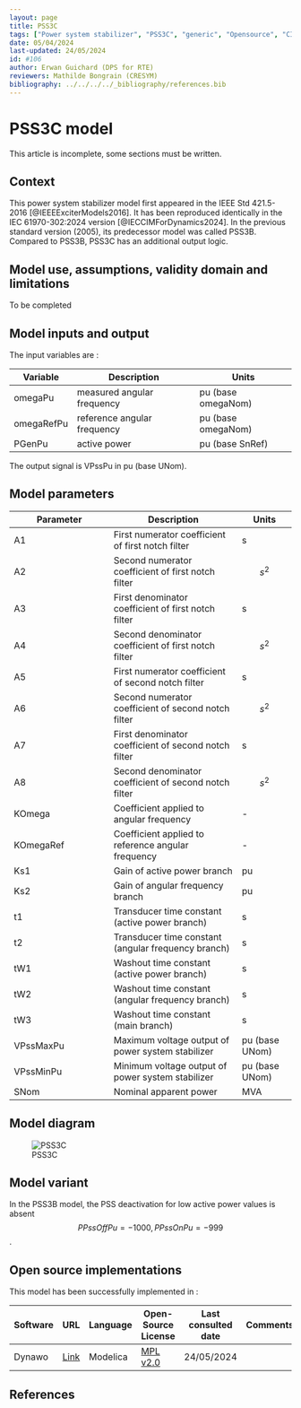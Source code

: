 ```yaml
---
layout: page
title: PSS3C
tags: ["Power system stabilizer", "PSS3C", "generic", "Opensource", "CIM model", "RMS", "phasor", "MRL4", "Single phase", "PssIEEE3C", "IEEE", "dynawo", "#106"]
date: 05/04/2024
last-updated: 24/05/2024
id: #106
author: Erwan Guichard (DPS for RTE)
reviewers: Mathilde Bongrain (CRESYM)
bibliography: ../../../../_bibliography/references.bib
---
```

# PSS3C model

This article is incomplete, some sections must be written.

## Context

This power system stabilizer model first appeared in the IEEE Std 421.5-2016 [@IEEEExciterModels2016]. It has been reproduced identically in the IEC 61970-302:2024 version [@IECCIMForDynamics2024].
In the previous standard version (2005), its predecessor model was called PSS3B. Compared to PSS3B, PSS3C has an additional output logic.

## Model use, assumptions, validity domain and limitations

To be completed

## Model inputs and output

The input variables are :

| Variable | Description | Units |
|-----------|--------------| ------|
| omegaPu |measured angular frequency|pu (base omegaNom)|
| omegaRefPu |reference angular frequency|pu (base omegaNom)|
| PGenPu |active power|pu (base SnRef)|

The output signal is VPssPu in pu (base UNom).

## Model parameters

| Parameter | Description | Units |
|-----------|--------------| ------|
A1 |First numerator coefficient of first notch filter|s|
A2 |Second numerator coefficient of first notch filter|$$s ^ 2$$|
A3 |First denominator coefficient of first notch filter|s|
A4 |Second denominator coefficient of first notch filter|$$s ^ 2$$|
A5 |First numerator coefficient of second notch filter|s|
A6 |Second numerator coefficient of second notch filter|$$s ^ 2$$|
A7 |First denominator coefficient of second notch filter|s|
A8 |Second denominator coefficient of second notch filter|$$s ^ 2$$|
KOmega |Coefficient applied to angular frequency|-|
KOmegaRef |Coefficient applied to reference angular frequency|-|
Ks1 |Gain of active power branch|pu|
Ks2 |Gain of angular frequency branch|pu|
t1 |Transducer time constant (active power branch)|s|
t2 |Transducer time constant (angular frequency branch)|s|
tW1 |Washout time constant (active power branch)|s|
tW2 |Washout time constant (angular frequency branch)|s|
tW3 |Washout time constant (main branch)|s|
VPssMaxPu |Maximum voltage output of power system stabilizer|pu (base UNom)|
VPssMinPu |Minimum voltage output of power system stabilizer|pu (base UNom)|
SNom |Nominal apparent power|MVA|

## Model diagram

![PSS3C](PSS3C.drawio.svg)

## Model variant

In the PSS3B model, the PSS deactivation for low active power values is absent $$PPssOffPu = -1000, PPssOnPu = -999$$.

## Open source implementations

This model has been successfully implemented in :

| Software      | URL | Language | Open-Source License | Last consulted date | Comments |
| ------------- | --- | -------- | ------------------- | ------------------- | -------- |
| Dynawo | [Link](https://github.com/dynawo/dynawo) | Modelica | [MPL v2.0](https://www.mozilla.org/en-US/MPL/2.0/)  | 24/05/2024 |  |

## References
::: {#refs}
:::
